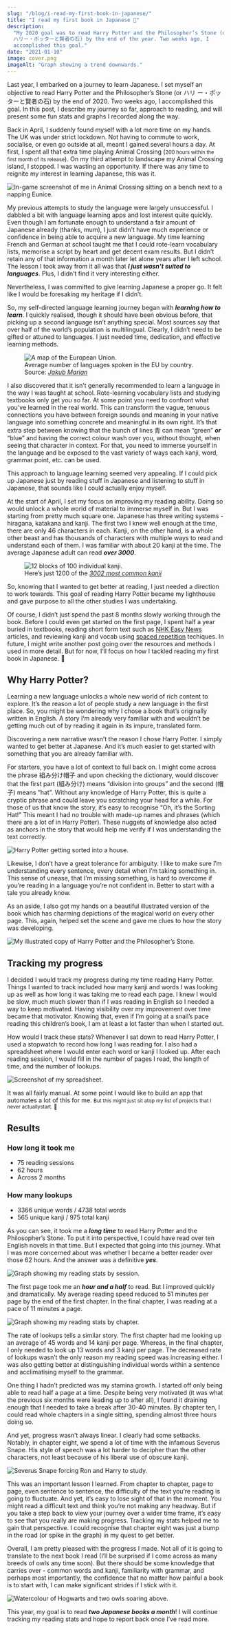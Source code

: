 ```yaml
---
slug: "/blog/i-read-my-first-book-in-japanese/"
title: "I read my first book in Japanese 🎉"
description:
  "My 2020 goal was to read Harry Potter and the Philosopher’s Stone (or
  ハリー・ポッターと賢者の石) by the end of the year. Two weeks ago, I
  accomplished this goal."
date: "2021-01-10"
image: cover.png
imageAlt: "Graph showing a trend downwards."
---
```


Last year, I embarked on a journey to learn Japanese. I set myself an objective
to read Harry Potter and the Philosopher’s Stone (or <span lang="ja"> ハリ
ー<span aria-hidden="true">・</span>ポッターと賢者の石</span>) by the end
of 2020. Two weeks ago, I accomplished this goal. In this post, I describe my
journey so far, approach to reading, and will present some fun stats and graphs
I recorded along the way.

Back in April, I suddenly found myself with a lot more time on my hands. The UK
was under strict lockdown. Not having to commute to work, socialise, or even go
outside at all, meant I gained several hours a day. At first, I spent all that
extra time playing Animal Crossing (<small>200 hours within the first month of
its release</small>). On my third attempt to landscape my Animal Crossing
island, I stopped. I was wasting an opportunity. If there was any time to
reignite my interest in learning Japanese, this was it.

![In-game screenshot of me in Animal Crossing sitting on a bench next to a napping Eunice.](./animal-crossing.jpg "Taking a quick break after many hours of grueling construction work.")

My previous attempts to study the language were largely unsuccessful. I dabbled
a bit with language learning apps and lost interest quite quickly. Even though I
am fortunate enough to understand a fair amount of Japanese already (thanks,
mum), I just didn’t have much experience or confidence in being able to acquire
a new language. My time learning French and German at school taught me that I
could rote-learn vocabulary lists, memorise a script by heart and get decent
exam results. But I didn’t retain any of that information a month later let
alone years after I left school. The lesson I took away from it all was that
**_I just wasn’t suited to languages_**. Plus, I didn’t find it very interesting
either.

Nevertheless, I was committed to give learning Japanese a proper go. It felt
like I would be foresaking my heritage if I didn’t.

So, my self-directed language learning journey began with **_learning how to
learn_**. I quickly realised, though it should have been obvious before, that
picking up a second language isn’t anything special. Most sources say that over
half of the world’s population is multilingual. Clearly, I didn’t need to be
gifted or attuned to languages. I just needed time, dedication, and effective
learning methods.

<figure>
  <img
    alt="A map of the European Union."
    src="./average-languages-spoken.jpg"
  />
  <figcaption>
    Average number of languages spoken in the EU by country. Source:
    <cite>
      <a href="https://jakubmarian.com/map-of-the-percentage-of-people-speaking-english-in-the-eu-by-country/">
        Jakub Marian
      </a>
    </cite>
  </figcaption>
</figure>

I also discovered that it isn’t generally recommended to learn a language in the
way I was taught at school. Rote-learning vocabulary lists and studying
textbooks only get you so far. At some point you need to confront what you’ve
learned in the real world. This can transform the vague, tenuous connections you
have between foreign sounds and meaning in your native language into something
concrete and meaningful in its own right. It’s that extra step between knowing
that the bunch of lines <span lang="ja">青</span> can mean “green” **_or_**
“blue” and having the correct colour wash over you, without thought, when seeing
that character in context. For that, you need to immerse yourself in the
language and be exposed to the vast variety of ways each kanji, word, grammar
point, etc. can be used.

This approach to language learning seemed very appealing. If I could pick up
Japanese just by reading stuff in Japanese and listening to stuff in Japanese,
that sounds like I could actually enjoy myself.

At the start of April, I set my focus on improving my reading ability. Doing so
would unlock a whole world of material to immerse myself in. But I was starting
from pretty much square one. Japanese has three writing systems - hiragana,
katakana and kanji. The first two I knew well enough at the time, there are only
46 characters in each. Kanji, on the other hand, is a whole other beast and has
thousands of characters with multiple ways to read and understand each of them.
I was familiar with about 20 kanji at the time. The average Japanese adult can
read **_over 3000_**.

<figure>
  <img alt="12 blocks of 100 individual kanji." src="./kanji.png" />
  <figcaption>
    Here’s just 1200 of the
    <cite>
      <a href="https://upload.wikimedia.org/wikipedia/commons/1/11/3002_Kanji.svg">
        3002 most common kanji
      </a>
    </cite>
  </figcaption>
</figure>

So, knowing that I wanted to get better at reading, I just needed a direction to
work towards. This goal of reading Harry Potter became my lighthouse and gave
purpose to all the other studies I was undertaking.

Of course, I didn’t just spend the past 8 months slowly working through the
book. Before I could even get started on the first page, I spent half a year
buried in textbooks, reading short form text such as
[NHK Easy News](https://www3.nhk.or.jp/news/easy/) articles, and reviewing kanji
and vocab using
[spaced repetition](https://en.wikipedia.org/wiki/Spaced_repetition) techiques.
In future, I might write another post going over the resources and methods I
used in more detail. But for now, I’ll focus on how I tackled reading my first
book in Japanese. <span role="img" aria-label="Book">📖</span>

## Why Harry Potter?

Learning a new language unlocks a whole new world of rich content to explore.
It’s the reason a lot of people study a new language in the first place. So, you
might be wondering why I chose a book that’s originally written in English. A
story I’m already very familiar with and wouldn’t be getting much out of by
reading it again in its impure, translated form.

Discovering a new narrative wasn’t the reason I chose Harry Potter. I simply
wanted to get better at Japanese. And it’s much easier to get started with
something that you are already familiar with.

For starters, you have a lot of context to full back on. I might come across the
phrase <span lang="ja">組み分け帽子</span> and upon checking the dictionary,
would discover that the first part (<span lang="ja">組み分け</span>) means
“division into groups” and the second (<span lang="ja">帽子</span>) means “hat”.
Without any knowledge of Harry Potter, this is quite a cryptic phrase and could
leave you scratching your head for a while. For those of us that know the story,
it’s easy to recognise “Oh, it’s the Sorting Hat!” This meant I had no trouble
with made-up names and phrases (which there are a lot of in Harry Potter). These
nuggets of knowledge also acted as anchors in the story that would help me
verify if I was understanding the text correctly.

![Harry Potter getting sorted into a house.](./sorting-hat.jpg "Anything but Slytherin, anything but Slytherin.")

Likewise, I don’t have a great tolerance for ambiguity. I like to make sure I’m
understanding every sentence, every detail when I’m taking something in. This
sense of unease, that I’m missing something, is hard to overcome if you’re
reading in a language you’re not confident in. Better to start with a tale you
already know.

As an aside, I also got my hands on a beautiful illustrated version of the book
which has charming depictions of the magical world on every other page. This,
again, helped set the scene and gave me clues to how the story was developing.

![My illustrated copy of Harry Potter and the Philosopher’s Stone.](./illustrated-book.jpg "It’s so pretty.")

## Tracking my progress

I decided I would track my progress during my time reading Harry Potter. Things
I wanted to track included how many kanji and words I was looking up as well as
how long it was taking me to read each page. I knew I would be slow, much much
slower than if I was reading in English so I needed a way to keep motivated.
Having visibility over my improvement over time became that motivator. Knowing
that, even if I’m going at a snail’s pace reading this children’s book, I am at
least a lot faster than when I started out.

How would I track these stats? Whenever I sat down to read Harry Potter, I used
a stopwatch to record how long I was reading for. I also had a spreadsheet where
I would enter each word or kanji I looked up. After each reading session, I
would fill in the number of pages I read, the length of time, and the number of
lookups.

![Screenshot of my spreadsheet.](./spreadsheet.png "My very ugly spreadsheet.")

It was all fairly manual. At some point I would like to build an app that
automates a lot of this for me. <small>But this might just sit atop my list of
projects that I never actuallystart. <span role="img"
aria-label="See-No-Evil Monkey">🙈</span></small>

## Results

### How long it took me

- 75 reading sessions
- 62 hours
- Across 2 months

### How many lookups

- 3366 unique words / 4738 total words
- 565 unique kanji / 975 total kanji

As you can see, it took me a **_long time_** to read Harry Potter and the
Philosopher’s Stone. To put it into perspective, I could have read over ten
English novels in that time. But I expected that going into this journey. What I
was more concerned about was whether I became a better reader over those 62
hours. And the answer was a definitive **_yes_**.

![Graph showing my reading stats by session.](./reading-stats-by-session.png)

The first page took me an **_hour and a half_** to read. But I improved quickly
and dramatically. My average reading speed reduced to 51 minutes per page by the
end of the first chapter. In the final chapter, I was reading at a pace of 11
minutes a page.

![Graph showing my reading stats by chapter.](./reading-stats-by-chapter.png)

The rate of lookups tells a similar story. The first chapter had me looking up
an average of 45 words and 14 kanji per page. Whereas, in the final chapter, I
only needed to look up 13 words and 3 kanji per page. The decreased rate of
lookups wasn’t the only reason my reading speed was increasing either. I was
also getting better at distinguishing individual words within a sentence and
acclimatising myself to the grammar.

One thing I hadn’t predicted was my stamina growth. I started off only being
able to read half a page at a time. Despite being very motivated (it was what
the previous six months were leading up to after all), I found it draining
enough that I needed to take a break after 30-40 minutes. By chapter ten, I
could read whole chapters in a single sitting, spending almost three hours doing
so.

And yet, progress wasn’t always linear. I clearly had some setbacks. Notably, in
chapter eight, we spend a lot of time with the infamous Severus Snape. His style
of speech was a lot harder to decipher than the other characters, not least
because of his liberal use of obscure kanji.

![Severus Snape forcing Ron and Harry to study.](./severus-snape.jpg "Professor, I’m trying my best!")

This was an important lesson I learned. From chapter to chapter, page to page,
even sentence to sentence, the difficulty of the text you’re reading is going to
fluctuate. And yet, it’s easy to lose sight of that in the moment. You might
read a difficult text and think you’re not making any headway. But if you take a
step back to view your journey over a wider time frame, it’s easy to see that
you really are making progress. Tracking my stats helped me to gain that
perspective. I could recognise that chapter eight was just a bump in the road
(or spike in the graph) in my quest to get better.

Overall, I am pretty pleased with the progress I made. Not all of it is going to
translate to the next book I read (I’ll be surprised if I come across as many
breeds of owls any time soon). But there should be some knowledge that carries
over - common words and kanji, familiarity with grammar, and perhaps most
importantly, the confidence that no matter how painful a book is to start with,
I can make significant strides if I stick with it.

![Watercolour of Hogwarts and two owls soaring above.](./hogwarts-owls.webp)

This year, my goal is to read **_two Japanese books a month_**! I will continue
tracking my reading stats and hope to report back once I’ve read more.
